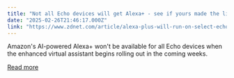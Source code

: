 ```yaml
---
title: "Not all Echo devices will get Alexa+ - see if yours made the list"
date: "2025-02-26T21:46:17.000Z"
link: "https://www.zdnet.com/article/alexa-plus-will-run-on-select-echo-devices-see-if-yours-is-on-the-list/"
---
```


Amazon's AI-powered Alexa+ won't be available for all Echo devices when the enhanced virtual assistant begins rolling out in the coming weeks.

[Read more](https://www.zdnet.com/article/alexa-plus-will-run-on-select-echo-devices-see-if-yours-is-on-the-list/)
